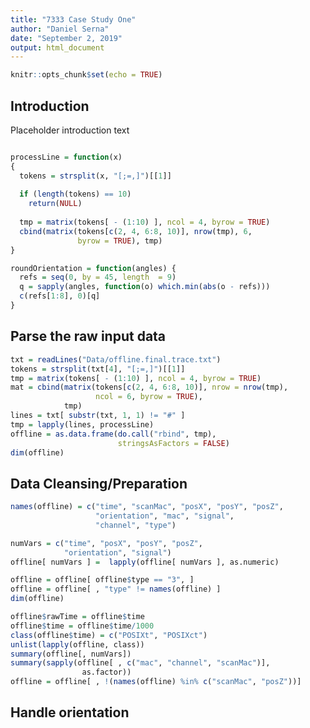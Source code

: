 ```yaml
---
title: "7333 Case Study One"
author: "Daniel Serna"
date: "September 2, 2019"
output: html_document
---
```


```r
knitr::opts_chunk$set(echo = TRUE)
```

## Introduction

Placeholder introduction text
```r

```

```r
processLine = function(x)
{
  tokens = strsplit(x, "[;=,]")[[1]]
  
  if (length(tokens) == 10) 
    return(NULL)
 
  tmp = matrix(tokens[ - (1:10) ], ncol = 4, byrow = TRUE)
  cbind(matrix(tokens[c(2, 4, 6:8, 10)], nrow(tmp), 6, 
               byrow = TRUE), tmp)
}

roundOrientation = function(angles) {
  refs = seq(0, by = 45, length  = 9)
  q = sapply(angles, function(o) which.min(abs(o - refs)))
  c(refs[1:8], 0)[q]
}
```

## Parse the raw input data
```r
txt = readLines("Data/offline.final.trace.txt")
tokens = strsplit(txt[4], "[;=,]")[[1]]
tmp = matrix(tokens[ - (1:10) ], ncol = 4, byrow = TRUE)
mat = cbind(matrix(tokens[c(2, 4, 6:8, 10)], nrow = nrow(tmp),
                   ncol = 6, byrow = TRUE), 
            tmp)
lines = txt[ substr(txt, 1, 1) != "#" ]
tmp = lapply(lines, processLine)
offline = as.data.frame(do.call("rbind", tmp), 
                        stringsAsFactors = FALSE)
dim(offline)
```

## Data Cleansing/Preparation
```r
names(offline) = c("time", "scanMac", "posX", "posY", "posZ", 
                   "orientation", "mac", "signal", 
                   "channel", "type")

numVars = c("time", "posX", "posY", "posZ", 
            "orientation", "signal")
offline[ numVars ] =  lapply(offline[ numVars ], as.numeric)

offline = offline[ offline$type == "3", ]
offline = offline[ , "type" != names(offline) ]
dim(offline)

offline$rawTime = offline$time
offline$time = offline$time/1000
class(offline$time) = c("POSIXt", "POSIXct")
unlist(lapply(offline, class))
summary(offline[, numVars])
summary(sapply(offline[ , c("mac", "channel", "scanMac")],
                as.factor))
offline = offline[ , !(names(offline) %in% c("scanMac", "posZ"))]
```

## Handle orientation
```r

```